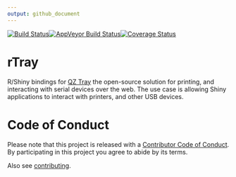 ```yaml
---
output: github_document
---
```


[![Build Status](https://travis-ci.org/CannaData/rTray.svg?branch=master)](https://travis-ci.org/CannaData/rTray)[![AppVeyor Build Status](https://ci.appveyor.com/api/projects/status/github/CannaData/rTray?branch=master&svg=true)](https://ci.appveyor.com/project/CannaData/rTray)[![Coverage Status](https://img.shields.io/codecov/c/github/CannaData/rTray/master.svg)](https://codecov.io/github/CannaData/rTray?branch=master)

# rTray

R/Shiny bindings for [QZ Tray](https://qz.io/) the open-source solution for printing, and interacting with serial devices over the web. The use case is allowing Shiny applications to interact with printers, and other USB devices. 

# Code of Conduct

Please note that this project is released with a [Contributor Code of Conduct](CONDUCT.md). By participating in this project you agree to abide by its terms.

Also see [contributing](CONTRIBUTE.md).